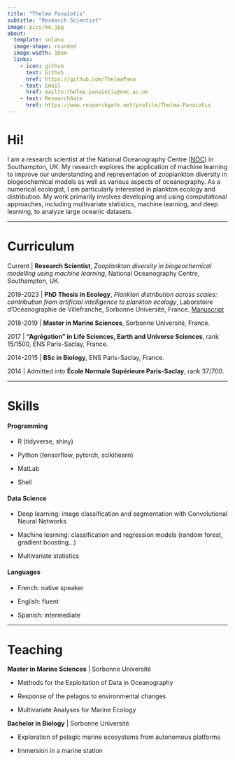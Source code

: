 ```yaml
---
title: "Thelma Panaïotis"
subtitle: "Research Scientist"
image: pics/me.jpg
about: 
  template: solana
  image-shape: rounded
  image-width: 10em
  links:
    - icon: github
      text: Github
      href: https://github.com/ThelmaPana
    - text: Email
      href: mailto:thelma.panaiotis@noc.ac.uk
    - text: ResearchGate
      href: https://www.researchgate.net/profile/Thelma-Panaiotis
---
```


# Hi!

I am a research scientist at the National Oceanography Centre ([NOC](https://noc.ac.uk/)) in Southampton, UK. My research explores the application of machine learning to improve our understanding and representation of zooplankton diversity in biogeochemical models as well as various aspects of oceanography. As a numerical ecologist, I am particularly interested in plankton ecology and distribution. My work primarily involves developing and using computational approaches, including multivariate statistics, machine learning, and deep learning, to analyze large oceanic datasets.

------------------------------------------------------------------------

# Curriculum

Current \| **Research Scientist**, *Zooplankton diversity in biogeochemical modelling using machine learning*, National Oceanography Centre, Southampton, UK.

2019-2023 \| **PhD Thesis in Ecology**, *Plankton distribution across scales: contribution from artificial intelligence to plankton ecology*, Laboratoire d’Océanographie de Villefranche, Sorbonne Université, France. [Manuscript](reports/panaiotis_thesis_revised.pdf){target="_blank"}

2018-2019 \| **Master in Marine Sciences**, Sorbonne Université, France.

2017 \| **"Agrégation" in Life Sciences, Earth and Universe Sciences**, rank 15/1500, ENS Paris-Saclay, France.

2014-2015 \| **BSc in Biology**, ENS Paris-Saclay, France.

2014 \| Admitted into **École Normale Supérieure Paris-Saclay**, rank 37/700.

------------------------------------------------------------------------

# Skills

#### **Programming**

-   R (tidyverse, shiny)

-   Python (tensorflow, pytorch, scikitlearn)

-   MatLab

-   Shell

#### **Data Science**

-   Deep learning: image classification and segmentation with Convolutional Neural Networks

-   Machine learning: classification and regression models (random forest, gradient boosting...)

-   Multivariate statistics

#### **Languages**

-   French: native speaker

-   English: fluent

-   Spanish: intermediate

------------------------------------------------------------------------

# Teaching

**Master in Marine Sciences** \| Sorbonne Université

-   Methods for the Exploitation of Data in Oceanography

-   Response of the pelagos to environmental changes

-   Multivariate Analyses for Marine Ecology

**Bachelor in Biology** \| Sorbonne Université

-   Exploration of pelagic marine ecosystems from autonomous platforms

-   Immersion in a marine station
